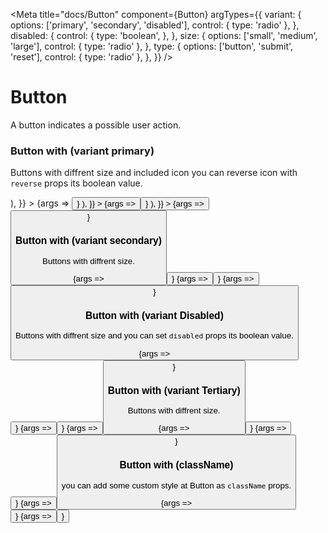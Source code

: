 
<Meta
  title="docs/Button"
  component={Button}
  argTypes={{
    variant: {
      options: ['primary', 'secondary', 'disabled'],
      control: { type: 'radio' },
    },
    disabled: {
      control: {
        type: 'boolean',
      },
    },
    size: {
      options: ['small', 'medium', 'large'],
      control: { type: 'radio' },
    },
    type: {
      options: ['button', 'submit', 'reset'],
      control: { type: 'radio' },
    },
  }}
/>

# Button

A button indicates a possible user action.

<ArgsTable of={Button} />

### Button with (variant primary)

Buttons with diffrent size and included icon you can reverse icon with `reverse` props its boolean value.

<Canvas>
  <Story
    name="primary"
    args={{
      variant: 'primary',
      size: 'large',
      text: 'large',
      icon: (
        <svg xmlns="http://www.w3.org/2000/svg" viewBox="0 0 20 20" fill="currentColor" aria-hidden="true">
          <path
            fillRule="evenodd"
            d="M5.293 7.293a1 1 0 011.414 0L10 10.586l3.293-3.293a1 1 0 111.414 1.414l-4 4a1 1 0 01-1.414 0l-4-4a1 1 0 010-1.414z"
            clipRule="evenodd"
          />
        </svg>
      ),
    }}
  >
    {args => <Button {...args} />}
  </Story>
  <Story
    name="primary-medium"
    args={{
      variant: 'primary',
      size: 'medium',
      text: 'medium',
      reverse: true,
      icon: (
        <svg xmlns="http://www.w3.org/2000/svg" viewBox="0 0 20 20" fill="currentColor" aria-hidden="true">
          <path
            fillRule="evenodd"
            d="M5.293 7.293a1 1 0 011.414 0L10 10.586l3.293-3.293a1 1 0 111.414 1.414l-4 4a1 1 0 01-1.414 0l-4-4a1 1 0 010-1.414z"
            clipRule="evenodd"
          />
        </svg>
      ),
    }}
  >
    {args => <Button {...args} />}
  </Story>
  <Story
    name="primary-small"
    args={{
      variant: 'primary',
      size: 'small',
      text: 'small',
      reverse: false,
      icon: (
        <svg xmlns="http://www.w3.org/2000/svg" viewBox="0 0 20 20" fill="currentColor" aria-hidden="true">
          <path
            fillRule="evenodd"
            d="M5.293 7.293a1 1 0 011.414 0L10 10.586l3.293-3.293a1 1 0 111.414 1.414l-4 4a1 1 0 01-1.414 0l-4-4a1 1 0 010-1.414z"
            clipRule="evenodd"
          />
        </svg>
      ),
    }}
  >
    {args => <Button {...args} />}
  </Story>
</Canvas>

### Button with (variant secondary)

Buttons with diffrent size.

<Canvas>
  <Story
    name="secondary"
    args={{
      variant: 'secondary',
      size: 'large',
      text: 'large',
    }}
  >
    {args => <Button {...args} />}
  </Story>
  <Story
    name="secondary-medium"
    args={{
      variant: 'secondary',
      size: 'medium',
      text: 'medium',
    }}
  >
    {args => <Button {...args} />}
  </Story>
  <Story
    name="secondary-small"
    args={{
      variant: 'secondary',
      size: 'small',
      text: 'small',
    }}
  >
    {args => <Button {...args} />}
  </Story>
</Canvas>

### Button with (variant Disabled)

Buttons with diffrent size and you can set `disabled` props its boolean value.

<Canvas>
  <Story
    name="disabled"
    args={{
      variant: 'disabled',
      size: 'large',
      text: 'large',
    }}
  >
    {args => <Button {...args} />}
  </Story>
  <Story
    name="disabled-medium"
    args={{
      variant: 'disabled',
      size: 'medium',
      text: 'medium',
    }}
  >
    {args => <Button {...args} />}
  </Story>
  <Story
    name="disabled-small"
    args={{
      variant: 'disabled',
      size: 'small',
      text: 'small',
    }}
  >
    {args => <Button {...args} />}
  </Story>
</Canvas>

### Button with (variant Tertiary)

Buttons with diffrent size.

<Canvas>
  <Story
    name="tertiary"
    args={{
      variant: 'tertiary',
      size: 'large',
      text: 'large',
    }}
  >
    {args => <Button {...args} />}
  </Story>
  <Story
    name="tertiary-medium"
    args={{
      variant: 'tertiary',
      size: 'medium',
      text: 'medium',
    }}
  >
    {args => <Button {...args} />}
  </Story>
  <Story
    name="tertiary-small"
    args={{
      variant: 'tertiary',
      size: 'small',
      text: 'small',
    }}
  >
    {args => <Button {...args} />}
  </Story>
</Canvas>

### Button with (className)

you can add some custom style at Button as `className` props.

<Canvas>
  <Story
    name="classname"
    args={{
      size: 'large',
      text: 'large',
      className: 'bg-yellow-400 text-white border-transparent',
    }}
  >
    {args => <Button {...args} />}
  </Story>
  <Story
    name="classname-medium"
    args={{
      size: 'medium',
      text: 'medium',
      className: 'border-yellow-400',
    }}
  >
    {args => <Button {...args} />}
  </Story>
</Canvas>
